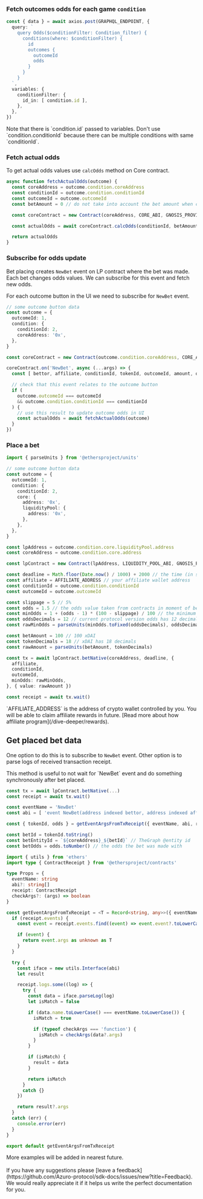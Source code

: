 

### Fetch outcomes odds for each game `condition`

```ts copy
const { data } = await axios.post(GRAPHQL_ENDPOINT, {
  query: `
    query Odds($conditionFilter: Condition_filter) {
      conditions(where: $conditionFilter) {
        id
        outcomes {
          outcomeId
          odds
        }
      }
    }
  `,
  variables: {
    conditionFilter: {
      id_in: [ condition.id ],
    },
  },
})
```

<Callout type="warning" emoji="⚠️️">
  Note that there is `condition.id` passed to variables. Don't use `condition.conditionId` because there can be multiple
  conditions with same `conditionId`.
</Callout>


### Fetch actual odds

To get actual odds values use `calcOdds` method on Core contract.

```ts
async function fetchActualOdds(outcome) {
  const coreAddress = outcome.condition.coreAddress
  const conditionId = outcome.condition.conditionId
  const outcomeId = outcome.outcomeId
  const betAmount = 0 // do not take into account the bet amount when calculating odds for outcome buttons

  const coreContract = new Contract(coreAddress, CORE_ABI, GNOSIS_PROVIDER)

  const actualOdds = await coreContract.calcOdds(conditionId, betAmount, outcomeId)

  return actualOdds
}
```


### Subscribe for odds update

Bet placing creates `NewBet` event on LP contract where the bet was made. Each bet changes odds values. We can subscribe
for this event and fetch new odds.

For each outcome button in the UI we need to subscribe for `NewBet` event.

```ts copy
// some outcome button data
const outcome = {
  outcomeId: 1,
  condition: {
    conditionId: 2,
    coreAddress: '0x',
  },
}

const coreContract = new Contract(outcome.condition.coreAddress, CORE_ABI, GNOSIS_PROVIDER)

coreContract.on('NewBet', async (...args) => {
  const [ bettor, affiliate, conditionId, tokenId, outcomeId, amount, odds, funds ] = args

  // check that this event relates to the outcome button
  if (
    outcome.outcomeId === outcomeId
    && outcome.condition.conditionId === conditionId
  ) {
    // use this result to update outcome odds in UI
    const actualOdds = await fetchActualOdds(outcome)
  }
})
```


### Place a bet

```ts copy
import { parseUnits } from '@ethersproject/units'

// some outcome button data
const outcome = {
  outcomeId: 1,
  condition: {
    conditionId: 2,
    core: {
      address: '0x',
      liquidityPool: {
        address: '0x',
      },
    },
  },
}

const lpAddress = outcome.condition.core.liquidityPool.address
const coreAddress = outcome.condition.core.address

const lpContract = new Contract(lpAddress, LIQUIDITY_POOL_ABI, GNOSIS_PROVIDER)

const deadline = Math.floor(Date.now() / 1000) + 2000 // the time (in seconds) for which the transaction should be submitted
const affiliate = AFFILIATE_ADDRESS // your affiliate wallet address
const conditionId = outcome.condition.conditionId
const outcomeId = outcome.outcomeId

const slippage = 5 // 5%
const odds = 1.5 // the odds value taken from contracts in moment of bet placing
const minOdds = 1 + (odds - 1) * (100 - slippage) / 100 // the minimum value at which a bet should be made
const oddsDecimals = 12 // current protocol version odds has 12 decimals
const rawMinOdds = parseUnits(minOdds.toFixed(oddsDecimals), oddsDecimals)

const betAmount = 100 // 100 xDAI
const tokenDecimals = 18 // xDAI has 18 decimals
const rawAmount = parseUnits(betAmount, tokenDecimals)

const tx = await lpContract.betNative(coreAddress, deadline, {
  affiliate,
  conditionId,
  outcomeId,
  minOdds: rawMinOdds,
}, { value: rawAmount })

const receipt = await tx.wait()
```

<Callout type="info" emoji="ℹ️️">
  `AFFILIATE_ADDRESS` is the address of crypto wallet controlled by you. You will be able to claim affiliate rewards in future.
  [Read more about how affiliate program](/dive-deeper/rewards).
</Callout>


## Get placed bet data

One option to do this is to subscribe to `NewBet` event. Other option is to parse logs of received transaction receipt.

<Callout type="info" emoji="ℹ️️">
  This method is useful to not wait for `NewBet` event and do something synchronously after bet placed.
</Callout>

```ts copy
const tx = await lpContract.betNative(...)
const receipt = await tx.wait()

const eventName = 'NewBet'
const abi = [ 'event NewBet(address indexed bettor, address indexed affiliate, uint256 indexed conditionId, uint256 tokenId, uint64 outcomeId, uint128 amount, uint64 odds, uint128[2] funds)' ]

const { tokenId, odds } = getEventArgsFromTxReceipt({ eventName, abi, receipt })

const betId = tokenId.toString()
const betEntityId = `${coreAddress}_${betId}` // TheGraph @entity id
const betOdds = odds.toNumber() // the odds the bet was made with
```

```ts filename="getEventArgsFromTxReceipt.ts" copy
import { utils } from 'ethers'
import type { ContractReceipt } from '@ethersproject/contracts'

type Props = {
  eventName: string
  abi?: string[]
  receipt: ContractReceipt
  checkArgs?: (args) => boolean
}

const getEventArgsFromTxReceipt = <T = Record<string, any>>({ eventName, abi, receipt, checkArgs }: Props): T => {
  if (receipt.events) {
    const event = receipt.events.find((event) => event.event?.toLowerCase() === eventName.toLowerCase())

    if (event) {
      return event.args as unknown as T
    }
  }

  try {
    const iface = new utils.Interface(abi)
    let result

    receipt.logs.some((log) => {
      try {
        const data = iface.parseLog(log)
        let isMatch = false

        if (data.name.toLowerCase() === eventName.toLowerCase()) {
          isMatch = true

          if (typeof checkArgs === 'function') {
            isMatch = checkArgs(data?.args)
          }
        }

        if (isMatch) {
          result = data
        }

        return isMatch
      }
      catch {}
    })

    return result?.args
  }
  catch (err) {
    console.error(err)
  }
}

export default getEventArgsFromTxReceipt
```

<Callout type="warning" emoji="⚠️">
  More examples will be added in nearest future.<br /><br />
  If you have any suggestions please [leave a feedback](https://github.com/Azuro-protocol/sdk-docs/issues/new?title=Feedback).
  We would really appreciate it if it helps us write the perfect documentation for you.
</Callout>
